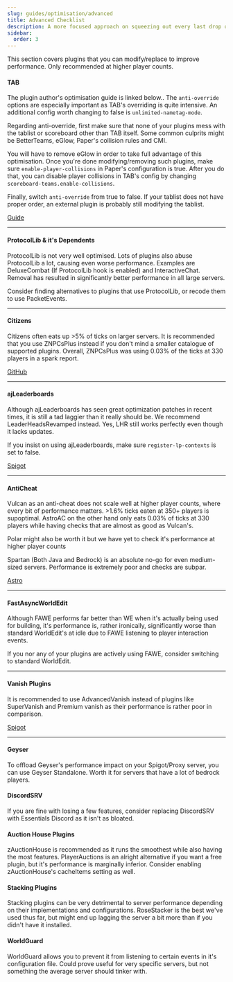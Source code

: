 ```yaml
---
slug: guides/optimisation/advanced
title: Advanced Checklist
description: A more focused approach on squeezing out every last drop of performance at scale. 
sidebar:
  order: 3
---
```


This section covers plugins that you can modify/replace to improve performance. Only recommended at higher player counts.

#### TAB
The plugin author's optimisation guide is linked below.. The `anti-override` options are especially important as TAB's overriding is quite intensive. An additional config worth changing to false is `unlimited-nametag-mode`.

Regarding anti-override, first make sure that none of your plugins mess with the tablist or scoreboard other than TAB itself. Some common culprits might be BetterTeams, eGlow, Paper's collision rules and CMI. 

You will have to remove eGlow in order to take full advantage of this optimisation. Once you're done modifying/removing such plugins, make sure `enable-player-collisions` in Paper's configuration is true. After you do that, you can disable player collisions in TAB's config by changing `scoreboard-teams.enable-collisions`.

Finally, switch `anti-override` from true to false. If your tablist does not have proper order, an external plugin is probably still modifying the tablist.
<div>
<a class="button button--outline button--primary" href="https://github.com/NEZNAMY/TAB/wiki/Optimizing-the-plugin">Guide</a>
</div>

---

#### ProtocolLib & it's Dependents
ProtocolLib is not very well optimised. Lots of plugins also abuse ProtocolLib a lot, causing even worse performance. Examples are DeluxeCombat (If ProtocolLib hook is enabled) and InteractiveChat. Removal has resulted in significantly better performance in all large servers.

Consider finding alternatives to plugins that use ProtocolLib, or recode them to use PacketEvents.

---

#### Citizens
Citizens often eats up >5% of ticks on larger servers. It is recommended that you use ZNPCsPlus instead if you don't mind a smaller catalogue of supported plugins. Overall, ZNPCsPlus was using 0.03% of the ticks at 330 players in a spark report.

<div>
<a class="button button--outline button--primary" href="https://github.com/Pyrbu/ZNPCsPlus/tree/2.X">GitHub</a>
</div>

---

#### ajLeaderboards
Although ajLeaderboards has seen great optimization patches in recent times, it is still a tad laggier than it really should be. We recommend LeaderHeadsRevamped instead. Yes, LHR still works perfectly even though it lacks updates.

If you insist on using ajLeaderboards, make sure `register-lp-contexts` is set to false.

<div>
<a class="button button--outline button--primary" href="https://www.spigotmc.org/resources/leaderheads.2079/">Spigot</a>
</div>

---

#### AntiCheat
Vulcan as an anti-cheat does not scale well at higher player counts, where every bit of performance matters. >1.6% ticks eaten at 350+ players is supoptimal. AstroAC on the other hand only eats 0.03% of ticks at 330 players while having checks that are almost as good as Vulcan's. 

Polar might also be worth it but we have yet to check it's performance at higher player counts

Spartan (Both Java and Bedrock) is an absolute no-go for even medium-sized servers. Performance is extremely poor and checks are subpar.

<div>
<a class="button button--outline button--primary" href="https://astroac.cc/">Astro</a>
</div>

---

#### FastAsyncWorldEdit
Although FAWE performs far better than WE when it's actually being used for building, it's performance is, rather ironically, significantly worse than standard WorldEdit's at idle due to FAWE listening to player interaction events. 

If you nor any of your plugins are actively using FAWE, consider switching to standard WorldEdit.

---

#### Vanish Plugins
It is recommended to use AdvancedVanish instead of plugins like SuperVanish and Premium vanish as their performance is rather poor in comparison.

<div>
<a class="button button--outline button--primary" href="https://www.spigotmc.org/resources/advancedvanish.86036/">Spigot</a>
</div>

---

#### Geyser
To offload Geyser's performance impact on your Spigot/Proxy server, you can use Geyser Standalone. Worth it for servers that have a lot of bedrock players.

#### DiscordSRV
If you are fine with losing a few features, consider replacing DiscordSRV with Essentials Discord as it isn't as bloated.

#### Auction House Plugins
zAuctionHouse is recommended as it runs the smoothest while also having the most features. PlayerAuctions is an alright alternative if you want a free plugin, but it's performance is marginally inferior. Consider enabling zAuctionHouse's cacheItems setting as well.

#### Stacking Plugins
Stacking plugins can be very detrimental to server performance depending on their implementations and configurations. RoseStacker is the best we've used thus far, but might end up lagging the server a bit more than if you didn't have it installed.

#### WorldGuard
WorldGuard allows you to prevent it from listening to certain events in it's configuration file. Could prove useful for very specific servers, but not something the average server should tinker with.
